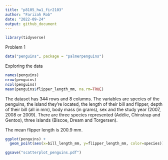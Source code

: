 ```yaml
---
title: "p8105_hw1_fir2103"
author: "Farizah Rob"
date: "2022-09-24"
output: github_document
---
```


```r
library(tidyverse)
```

Problem 1

```r
data("penguins", package = "palmerpenguins")
```

Exploring the data

```r
names(penguins)
nrow(penguins)
ncol(penguins)
mean(penguins$flipper_length_mm, na.rm=TRUE)
```

The dataset has 344 rows and 8 columns. The variables are species of the penguins, the island they're located, the length of their bill and flipper, depth of their bill (all in mm), body mass (in grams), sex and the study year (2007, 2008 or 2009). There are three species represented (Adélie, Chinstrap and Gentoo), three islands (Biscoe, Dream and Torgersen). 

The mean flipper length is 200.9 mm. 

```r
ggplot(penguins) + 
  geom_point(aes(x=bill_length_mm, y=flipper_length_mm, color=species))

ggsave("scatterplot_penguins.pdf")
```

